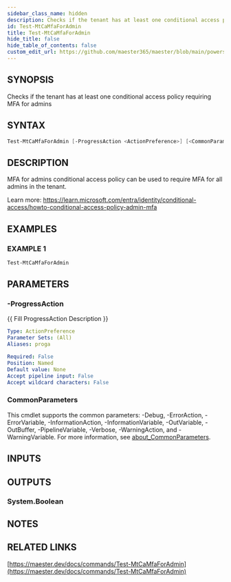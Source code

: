 ```yaml
---
sidebar_class_name: hidden
description: Checks if the tenant has at least one conditional access policy requiring MFA for admins
id: Test-MtCaMfaForAdmin
title: Test-MtCaMfaForAdmin
hide_title: false
hide_table_of_contents: false
custom_edit_url: https://github.com/maester365/maester/blob/main/powershell/public/Test-MtCaMfaForAdmin.ps1
---
```


## SYNOPSIS

Checks if the tenant has at least one conditional access policy requiring MFA for admins

## SYNTAX

```powershell
Test-MtCaMfaForAdmin [-ProgressAction <ActionPreference>] [<CommonParameters>]
```

## DESCRIPTION

MFA for admins conditional access policy can be used to require MFA for all admins in the tenant.

Learn more:
https://learn.microsoft.com/entra/identity/conditional-access/howto-conditional-access-policy-admin-mfa

## EXAMPLES

### EXAMPLE 1

```powershell
Test-MtCaMfaForAdmin
```

## PARAMETERS

### -ProgressAction

\{\{ Fill ProgressAction Description \}\}

```yaml
Type: ActionPreference
Parameter Sets: (All)
Aliases: proga

Required: False
Position: Named
Default value: None
Accept pipeline input: False
Accept wildcard characters: False
```

### CommonParameters

This cmdlet supports the common parameters: -Debug, -ErrorAction, -ErrorVariable, -InformationAction, -InformationVariable, -OutVariable, -OutBuffer, -PipelineVariable, -Verbose, -WarningAction, and -WarningVariable. For more information, see [about_CommonParameters](http://go.microsoft.com/fwlink/?LinkID=113216).

## INPUTS

## OUTPUTS

### System.Boolean

## NOTES

## RELATED LINKS

[https://maester.dev/docs/commands/Test-MtCaMfaForAdmin](https://maester.dev/docs/commands/Test-MtCaMfaForAdmin)
